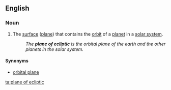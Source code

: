 ==English==

===Noun===
{{en-noun|head=[[plane]] of [[ecliptic]]|planes of ecliptic}}

# {{context|astronomy|lang=en}} The [[surface]] ([[plane]]) that contains the [[orbit]] of a [[planet]] in a [[solar system]].
#: ''The '''plane of ecliptic''' is the orbital plane of the earth and the other planets in the solar system.''

====Synonyms====
*[[orbital plane]]

[[ta:plane of ecliptic]]